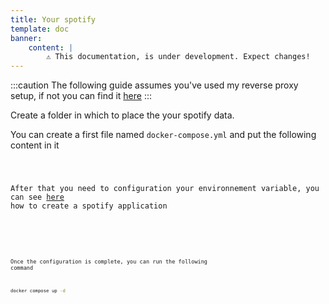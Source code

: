 ```yaml
---
title: Your spotify
template: doc
banner:
    content: |
        ⚠️ This documentation, is under development. Expect changes!
---
```


:::caution
The following guide assumes you've used my reverse proxy setup, if not you can find it <a href="/tools/nginx-proxy/">here</a>
:::


Create a folder in which to place the your spotify data.

You can create a first file named `docker-compose.yml` and put the following content in it


<Code code={content} lang="yml" title="docker-compose.yml" />

After that you need to configuration your environnement variable, you can see [here](https://github.com/Yooooomi/your_spotify?tab=readme-ov-file#creating-the-spotify-application) how to create a spotify application


<Code code={contentClientEnv} lang="txt" title="client.env" />


<Code code={contentServerEnv} lang="txt" title="server.env" />

Once the configuration is complete, you can run the following command

```bash
docker compose up -d
```
